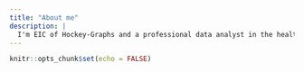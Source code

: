 ```yaml
---
title: "About me"
description: |
  I'm EIC of Hockey-Graphs and a professional data analyst in the healthcare space
---
```


```r
knitr::opts_chunk$set(echo = FALSE)
```
